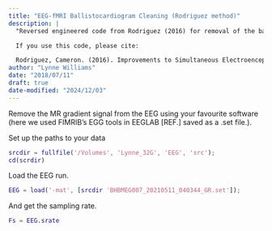 ```yaml
---
title: "EEG-fMRI Ballistocardiogram Cleaning (Rodriguez method)"
description: |
  "Reversed engineered code from Rodriguez (2016) for removal of the ballistocardiogram artifacts from EEG-fMRI data when the ECG fails to give a good signal. Cameron's dissertation is included in this repository for transparency's sake. This code requires Matlab and the Signal Processing Toolbox.

  If you use this code, please cite:

  Rodriguez, Cameron. (2016). Improvements to Simultaneous Electroencepalography-Functional Magnetic Resonance Imaging and Electroencepalographic Source Localization. PhD Thesis for the University of California, Los Angeles."
author: "Lynne Williams"
date: "2018/07/11"
draft: true
date-modified: "2024/12/03"
---
```


Remove the MR gradient signal from the EEG using your favourite software (here we used FIMRIB's EGG tools in EEGLAB [REF.] saved as a .set file.).

Set up the paths to your data

```matlab
srcdir = fullfile('/Volumes', 'Lynne_32G', 'EEG', 'src');
cd(scrdir)
```
Load the EEG run.

```matlab
EEG = load('-mat', [srcdir 'BHBMEG007_20210511_040344_GR.set']);
```

And get the sampling rate.

```matlab
Fs = EEG.srate
```


